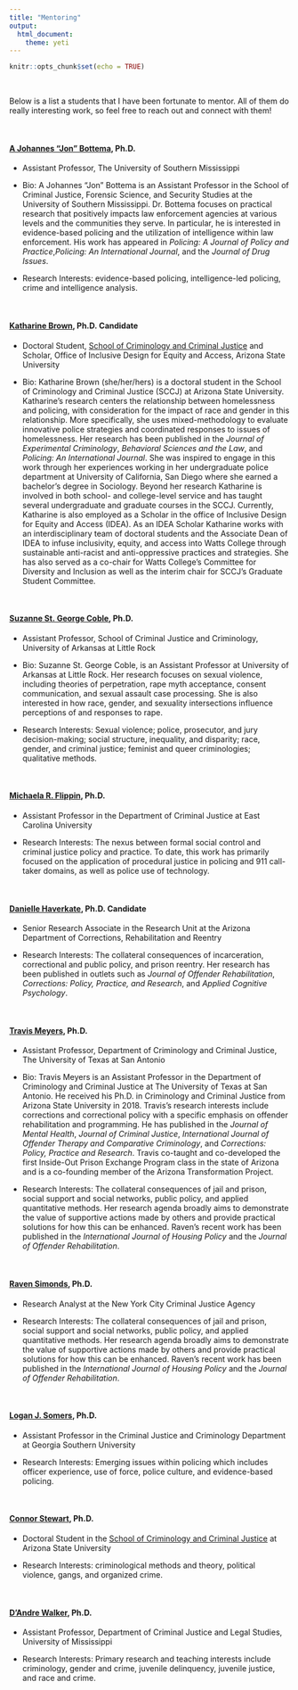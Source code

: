 ```yaml
---
title: "Mentoring"
output: 
  html_document:
    theme: yeti
---
```


```r
knitr::opts_chunk$set(echo = TRUE)
```
<br>

Below is a list a students that I have been fortunate to mentor. All of them do really interesting work, so feel free to reach out and connect with them!

<br>

#### [A Johannes “Jon” Bottema](https://www.usm.edu/faculty-directory/profile.php?id=2321580), Ph.D.

  +  Assistant Professor, The University of Southern Mississippi  
  
  + Bio: A Johannes “Jon” Bottema is an Assistant Professor in the School of Criminal Justice, Forensic Science, and Security Studies at the University of Southern Mississippi. Dr. Bottema focuses on practical research that positively impacts law enforcement agencies at various levels and the communities they serve. In particular, he is interested in evidence-based policing and the utilization of intelligence within law enforcement. His work has appeared in *Policing: A Journal of Policy and Practice*,*Policing: An International Journal*, and the *Journal of Drug Issues*.
  
  + Research Interests: evidence-based policing, intelligence-led policing, crime and intelligence analysis.

<br>

#### [Katharine Brown](https://search.asu.edu/profile/3133266), Ph.D. Candidate

  +  Doctoral Student, [School of Criminology and Criminal Justice](https://ccj.asu.edu/) and Scholar, Office of Inclusive Design for Equity and Access, Arizona State University 
  
  + Bio: Katharine Brown (she/her/hers) is a doctoral student in the School of Criminology and Criminal Justice (SCCJ) at Arizona State University. Katharine’s research centers the relationship between homelessness and policing, with consideration for the impact of race and gender in this relationship. More specifically, she uses mixed-methodology to evaluate innovative police strategies and coordinated responses to issues of homelessness. Her research has been published in the *Journal of Experimental Criminology*, *Behavioral Sciences and the Law*, and *Policing: An International Journal*. She was inspired to engage in this work through her experiences working in her undergraduate police department at University of California, San Diego where she earned a bachelor’s degree in Sociology. Beyond her research Katharine is involved in both school- and college-level service and has taught several undergraduate and graduate courses in the SCCJ. Currently, Katharine is also employed as a Scholar in the office of Inclusive Design for Equity and Access (IDEA). As an IDEA Scholar Katharine works with an interdisciplinary team of doctoral students and the Associate Dean of IDEA to infuse inclusivity, equity, and access into Watts College through sustainable anti-racist and anti-oppressive practices and strategies. She has also served as a co-chair for Watts College’s Committee for Diversity and Inclusion as well as the interim chair for SCCJ’s Graduate Student Committee.
  
<br>

#### [Suzanne St. George Coble](https://ualr.edu/criminaljustice/suzanne-coble/), Ph.D.

  +  Assistant Professor, School of Criminal Justice and Criminology, University of Arkansas at Little Rock  
  
  + Bio: Suzanne St. George Coble, is an Assistant Professor at University of Arkansas at Little Rock. Her research focuses on sexual violence, including theories of perpetration, rape myth acceptance, consent communication, and sexual assault case processing. She is also interested in how race, gender, and sexuality intersections influence perceptions of and responses to rape.
  
  + Research Interests: Sexual violence; police, prosecutor, and jury decision-making; social structure, inequality, and disparity; race, gender, and criminal justice; feminist and queer criminologies; qualitative methods.  

<br>

#### [Michaela R. Flippin](https://criminal-justice.ecu.edu/michaela-flippin/), Ph.D.

  +  Assistant Professor in the Department of Criminal Justice at East Carolina University  
  
  + Research Interests: The nexus between formal social control and criminal justice policy and practice. To date, this work has primarily focused on the application of procedural justice in policing and 911 call-taker domains, as well as police use of technology.
  
<br>  

#### [Danielle Haverkate](https://search.asu.edu/profile/1700805), Ph.D. Candidate

  +  Senior Research Associate in the Research Unit at the Arizona Department of Corrections, Rehabilitation and Reentry  
  
  + Research Interests: The collateral consequences of incarceration, correctional and public policy, and prison reentry. Her research has been published in outlets such as *Journal of Offender Rehabilitation*, *Corrections: Policy, Practice, and Research*, and *Applied Cognitive Psychology*.
  
<br>  

#### [Travis Meyers](https://scholar.google.com/citations?user=WgV65qcAAAAJ&hl=en&oi=ao), Ph.D.

  +  Assistant Professor, Department of Criminology and Criminal Justice, The University of Texas at San Antonio  
  
  + Bio: Travis Meyers is an Assistant Professor in the Department of Criminology and Criminal Justice at The University of Texas at San Antonio. He received his Ph.D. in Criminology and Criminal Justice from Arizona State University in 2018. Travis’s research interests include corrections and correctional policy with a specific emphasis on offender rehabilitation and programming. He has published in the *Journal of Mental Health*, *Journal of Criminal Justice*, *International Journal of Offender Therapy and Comparative Criminology*, and *Corrections: Policy, Practice and Research*. Travis co-taught and co-developed the first Inside-Out Prison Exchange Program class in the state of Arizona and is a co-founding member of the Arizona Transformation Project.  
  
  + Research Interests: The collateral consequences of jail and prison, social support and social networks, public policy, and applied quantitative methods. Her research agenda broadly aims to demonstrate the value of supportive actions made by others and provide practical solutions for how this can be enhanced. Raven's recent work has been published in the *International Journal of Housing Policy* and the *Journal of Offender Rehabilitation*.  

<br>

#### [Raven Simonds](https://www.nycja.org/people/raven-simonds), Ph.D.

  +  Research Analyst at the New York City Criminal Justice Agency  
  
  + Research Interests: The collateral consequences of jail and prison, social support and social networks, public policy, and applied quantitative methods. Her research agenda broadly aims to demonstrate the value of supportive actions made by others and provide practical solutions for how this can be enhanced. Raven's recent work has been published in the *International Journal of Housing Policy* and the *Journal of Offender Rehabilitation*.  

<br>

#### [Logan J. Somers](https://cbss.georgiasouthern.edu/justice/current-faculty-staff/logan-somers/), Ph.D.

  +  Assistant Professor in the Criminal Justice and Criminology Department at Georgia Southern University  
  
  + Research Interests: Emerging issues within policing which includes officer experience, use of force, police culture, and evidence-based policing.
  
<br>  

#### [Connor Stewart](https://search.asu.edu/profile/3133265), Ph.D.

  +  Doctoral Student in the [School of Criminology and Criminal Justice](https://ccj.asu.edu/) at Arizona State University  
  
  + Research Interests: criminological methods and theory, political violence, gangs, and organized crime.  

<br>

#### [D'Andre Walker](https://legalstudies.olemiss.edu/people/dandre-walker/), Ph.D.

  +  Assistant Professor, Department of Criminal Justice and Legal Studies, University of Mississippi  
  
  + Research Interests: Primary research and teaching interests include criminology, gender and crime, juvenile delinquency, juvenile justice, and race and crime.
        
    
<br>  <br>  